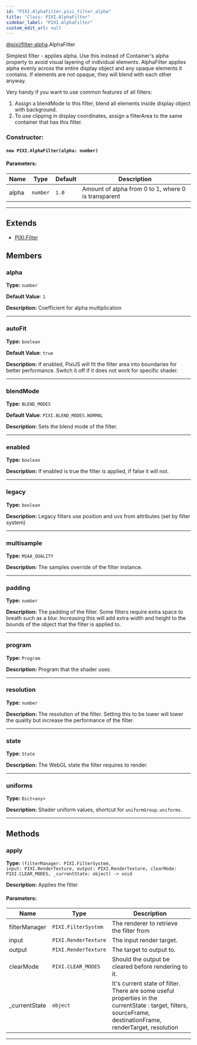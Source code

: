 ```yaml
---
id: "PIXI.AlphaFilter.pixi_filter_alpha"
title: "Class: PIXI.AlphaFilter"
sidebar_label: "PIXI.AlphaFilter"
custom_edit_url: null
---
```



<div class="package-name">

[@pixi/filter-alpha](../modules/pixi_filter_alpha).AlphaFilter

</div>

Simplest filter - applies alpha.
Use this instead of Container's alpha property to avoid visual layering of individual elements. AlphaFilter applies alpha evenly across the entire display object and any opaque elements it contains. If elements are not opaque, they will blend with each other anyway.

Very handy if you want to use common features of all filters&#58;

1. Assign a blendMode to this filter, blend all elements inside display object with background.
2. To use clipping in display coordinates, assign a filterArea to the same container that has this filter.



        

<article>

### Constructor:
<h4><code>new PIXI.AlphaFilter(alpha&#58; number) </code></h4>

#### Parameters:
| Name  | Type                | Default          | Description                                         |
| ----- | ------------------- | ---------------- | --------------------------------------------------- |
| alpha | <code>number</code> | <code>1.0</code> | Amount of alpha from 0 to 1, where 0 is transparent |

</article>

---------------------------------------


## Extends
- [PIXI.Filter](../classes/PIXI.Filter.pixi_core)

## Members
<article>

### alpha 
**Type:** <code>number</code>

**Default Value**: <code>1</code>

**Description:** Coefficient for alpha multiplication

</article>


---------------------------------------

<article>

### autoFit 
**Type:** <code>boolean</code>

**Default Value**: <code>true</code>

**Description:** If enabled, PixiJS will fit the filter area into boundaries for better performance. Switch it off if it does not work for specific shader.

</article>


---------------------------------------

<article>

### blendMode 
**Type:** <code>BLEND_MODES</code>

**Default Value**: <code>PIXI.BLEND_MODES.NORMAL</code>

**Description:** Sets the blend mode of the filter.

</article>


---------------------------------------

<article>

### enabled 
**Type:** <code>boolean</code>

**Description:** If enabled is true the filter is applied, if false it will not.

</article>


---------------------------------------

<article>

### legacy 
**Type:** <code>boolean</code>

**Description:** Legacy filters use position and uvs from attributes (set by filter system)

</article>


---------------------------------------

<article>

### multisample 
**Type:** <code>MSAA_QUALITY</code>

**Description:** The samples override of the filter instance.

</article>


---------------------------------------

<article>

### padding 
**Type:** <code>number</code>

**Description:** The padding of the filter. Some filters require extra space to breath such as a blur. Increasing this will add extra width and height to the bounds of the object that the filter is applied to.

</article>


---------------------------------------

<article>

### program 
**Type:** <code>Program</code>

**Description:** Program that the shader uses.

</article>


---------------------------------------

<article>

### resolution 
**Type:** <code>number</code>

**Description:** The resolution of the filter. Setting this to be lower will lower the quality but increase the performance of the filter.

</article>


---------------------------------------

<article>

### state 
**Type:** <code>State</code>

**Description:** The WebGL state the filter requires to render.

</article>


---------------------------------------

<article>

### uniforms 
**Type:** <code>Dict&#60;any&#62;</code>

**Description:** Shader uniform values, shortcut for `uniformGroup.uniforms`.

</article>


---------------------------------------


## Methods
<article>

### apply 
**Type:** <code>(filterManager&#58; PIXI.FilterSystem, input&#58; PIXI.RenderTexture, output&#58; PIXI.RenderTexture, clearMode&#58; PIXI.CLEAR_MODES, _currentState&#58; object) -&#62; void</code>

**Description:** Applies the filter

#### Parameters:
| Name          | Type                            | Description                                                                                                                                                       |
| ------------- | ------------------------------- | ----------------------------------------------------------------------------------------------------------------------------------------------------------------- |
| filterManager | <code>PIXI.FilterSystem</code>  | The renderer to retrieve the filter from                                                                                                                          |
| input         | <code>PIXI.RenderTexture</code> | The input render target.                                                                                                                                          |
| output        | <code>PIXI.RenderTexture</code> | The target to output to.                                                                                                                                          |
| clearMode     | <code>PIXI.CLEAR_MODES</code>   | Should the output be cleared before rendering to it.                                                                                                              |
| _currentState | <code>object</code>             | It's current state of filter. There are some useful properties in the currentState &#58; target, filters, sourceFrame, destinationFrame, renderTarget, resolution |
</article>


---------------------------------------


    